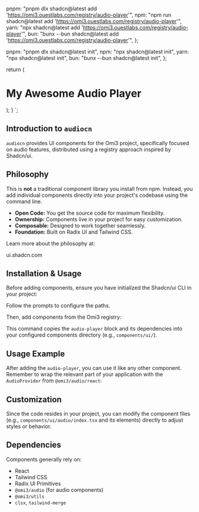 
  pnpm: "pnpm dlx shadcn@latest add 'https://omi3.ouestlabs.com/registry/audio-player'",
  npm: "npm run shadcn@latest add 'https://omi3.ouestlabs.com/registry/audio-player'",
  yarn: "npx shadcn@latest add 'https://omi3.ouestlabs.com/registry/audio-player'",
  bun: "bunx --bun shadcn@latest add 'https://omi3.ouestlabs.com/registry/audio-player'",
};

  pnpm: "pnpm dlx shadcn@latest init",
  npm: "npx shadcn@latest init",
  yarn: "npx shadcn@latest init",
  bun: "bunx --bun shadcn@latest init",
};


  return (
      <main className="container mx-auto p-4">
        <h1 className="text-2xl font-bold mb-4">My Awesome Audio Player</h1>
        <AudioPlayer />
      </main>
  );
}
`;

<article className="prose prose-neutral dark:prose-invert prose-h1:text-xl prose-h1:font-medium prose-h2:mt-12 prose-h2:scroll-m-20 prose-h2:text-lg prose-h2:font-medium prose-h3:text-base prose-h3:font-medium prose-h4:font-medium prose-h5:text-base prose-h5:font-medium prose-h6:text-base prose-h6:font-medium prose-strong:font-medium">

# Introduction to `audiocn`

`audiocn` provides UI components for the Omi3 project, specifically focused on audio features, distributed using a registry approach inspired by Shadcn/ui.

## Philosophy

This is **not** a traditional component library you install from npm. Instead, you add individual components directly into your project's codebase using the command line.

*   **Open Code:** You get the source code for maximum flexibility.
*   **Ownership:** Components live in your project for easy customization.
*   **Composable:** Designed to work together seamlessly.
*   **Foundation:** Built on Radix UI and Tailwind CSS.

Learn more about the philosophy at:
<Link href="https://ui.shadcn.com/docs" target="_blank" rel="noopener noreferrer" className="font-medium text-primary underline underline-offset-4">
  ui.shadcn.com
</Link>

## Installation & Usage

Before adding components, ensure you have initialized the Shadcn/ui CLI in your project:

<div className="not-prose">
<ScriptBlock
  commandMap={initCommands}
  label="Initialize Shadcn/ui CLI"
  codeLanguage="bash"
/>
</div>

Follow the prompts to configure the paths.

Then, add components from the Omi3 registry:

<div className="not-prose">
<ScriptBlock commandMap={installCommands} label="Add the Audio Player" />
</div>

This command copies the `audio-player` block and its dependencies into your configured components directory (e.g., `components/ui/`).

## Usage Example

After adding the `audio-player`, you can use it like any other component. Remember to wrap the relevant part of your application with the `AudioProvider` from `@omi3/audio/react`:

<div className="not-prose">
<CodeBlock>
  <CodeBlockCode code={usageExample} language="jsx" />
</CodeBlock>
</div>

## Customization

Since the code resides in your project, you can modify the component files (e.g., `components/ui/audio/index.tsx` and its elements) directly to adjust styles or behavior.

## Dependencies

Components generally rely on:

*   React
*   Tailwind CSS
*   Radix UI Primitives
*   `@omi3/audio` (for audio components)
*   `@omi3/utils`
*   `clsx`, `tailwind-merge`

</article>
